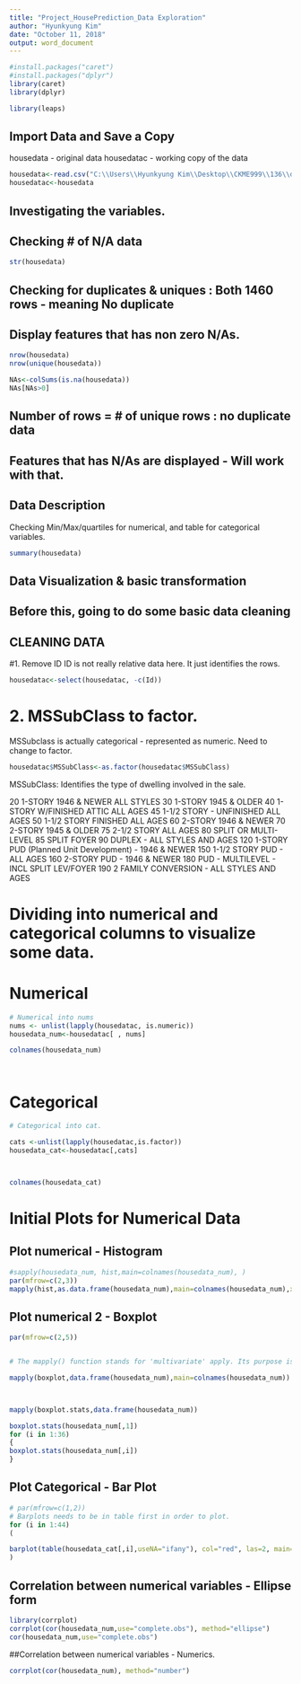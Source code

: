 ```yaml
---
title: "Project_HousePrediction_Data Exploration"
author: "Hyunkyung Kim"
date: "October 11, 2018"
output: word_document
---
```


```r
#install.packages("caret")
#install.packages("dplyr")
library(caret)
library(dplyr)

library(leaps)
```

## Import Data and Save a Copy##
housedata - original data
housedatac - working copy of the data

```r
housedata<-read.csv("C:\\Users\\Hyunkyung Kim\\Desktop\\CKME999\\136\\dataset\\all\\train.csv")
housedatac<-housedata

```

## Investigating the variables.
## Checking # of N/A data 

```r
str(housedata)

```
## Checking for duplicates & uniques : Both 1460 rows - meaning No duplicate
## Display features that has non zero N/As.

```r

nrow(housedata)
nrow(unique(housedata))

NAs<-colSums(is.na(housedata))
NAs[NAs>0]

```
## Number of rows = # of unique rows : no duplicate data
## Features that has N/As are displayed - Will work with that.



## Data Description ##
Checking Min/Max/quartiles for numerical, and table for categorical variables.
```r
summary(housedata)
```
## Data Visualization & basic transformation##
## Before this, going to do some basic data cleaning ##


## CLEANING DATA ##

#1. Remove ID
ID is not really relative data here. It just identifies the rows.
```r
housedatac<-select(housedatac, -c(Id))
```


# 2. MSSubClass to factor.
MSSubclass is actually categorical - represented as numeric. Need to change to factor.
```r
housedatac$MSSubClass<-as.factor(housedatac$MSSubClass)
```

MSSubClass: Identifies the type of dwelling involved in the sale.	
	
20	1-STORY 1946 & NEWER ALL STYLES
30	1-STORY 1945 & OLDER
40	1-STORY W/FINISHED ATTIC ALL AGES
45	1-1/2 STORY - UNFINISHED ALL AGES
50	1-1/2 STORY FINISHED ALL AGES
60	2-STORY 1946 & NEWER
70	2-STORY 1945 & OLDER
75	2-1/2 STORY ALL AGES
80	SPLIT OR MULTI-LEVEL
85	SPLIT FOYER
90	DUPLEX - ALL STYLES AND AGES
120	1-STORY PUD (Planned Unit Development) - 1946 & NEWER
150	1-1/2 STORY PUD - ALL AGES
160	2-STORY PUD - 1946 & NEWER
180	PUD - MULTILEVEL - INCL SPLIT LEV/FOYER
190	2 FAMILY CONVERSION - ALL STYLES AND AGES

# Dividing into numerical and categorical columns to visualize some data.

# Numerical

```r

# Numerical into nums
nums <- unlist(lapply(housedatac, is.numeric))  
housedata_num<-housedatac[ , nums]

colnames(housedata_num)




```

# Categorical
```r
# Categorical into cat. 

cats <-unlist(lapply(housedatac,is.factor))
housedata_cat<-housedatac[,cats]



colnames(housedata_cat)
```




# Initial Plots for Numerical Data




## Plot numerical - Histogram ##
```r
#sapply(housedata_num, hist,main=colnames(housedata_num), )
par(mfrow=c(2,3))
mapply(hist,as.data.frame(housedata_num),main=colnames(housedata_num),xlab='' ,breaks=20, col="blue")


```

## Plot numerical 2 - Boxplot ## 
```r
par(mfrow=c(2,5))


# The mapply() function stands for 'multivariate' apply. Its purpose is to be able to vectorize arguments to a function that is not usually accepting vectors as arguments. In short, mapply() applies a Function to Multiple List or multiple Vector Arguments.

mapply(boxplot,data.frame(housedata_num),main=colnames(housedata_num))



mapply(boxplot.stats,data.frame(housedata_num))

```

```r
boxplot.stats(housedata_num[,1])
for (i in 1:36)
{
boxplot.stats(housedata_num[,i])
}

```



## Plot Categorical - Bar Plot ##

```r
# par(mfrow=c(1,2))
# Barplots needs to be in table first in order to plot.
for (i in 1:44)
(

barplot(table(housedata_cat[,i],useNA="ifany"), col="red", las=2, main=colnames(housedata_cat[i]))
)
```




## Correlation between numerical variables - Ellipse form

```r
library(corrplot)
corrplot(cor(housedata_num,use="complete.obs"), method="ellipse")
cor(housedata_num,use="complete.obs")
```

##Correlation between numerical variables - Numerics.
```r

corrplot(cor(housedata_num), method="number")
```






















